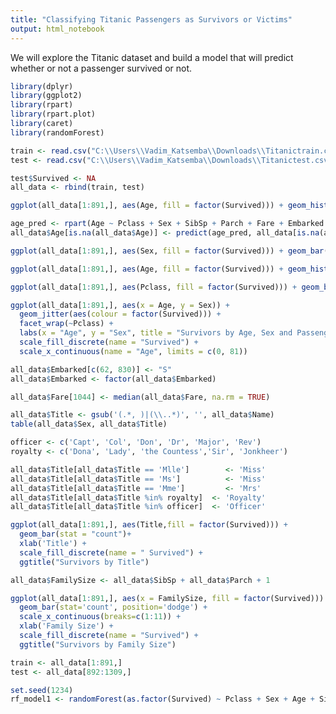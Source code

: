 ---
title: "Classifying Titanic Passengers as Survivors or Victims"
output: html_notebook
---
We will explore the Titanic dataset and build a model that will predict whether or not a passenger survived or not.

```{r message=FALSE, warning=FALSE}
library(dplyr)         
library(ggplot2)
library(rpart)
library(rpart.plot)
library(caret)
library(randomForest)
```


```{r}
train <- read.csv("C:\\Users\\Vadim_Katsemba\\Downloads\\Titanictrain.csv")
test <- read.csv("C:\\Users\\Vadim_Katsemba\\Downloads\\Titanictest.csv")
```

```{r}
test$Survived <- NA
all_data <- rbind(train, test)
```

```{r}
ggplot(all_data[1:891,], aes(Age, fill = factor(Survived))) + geom_histogram(bins = 30) + xlab("Age") + scale_fill_discrete(name = "Survived") + ggtitle("Survivors by Age")
```

```{r}
age_pred <- rpart(Age ~ Pclass + Sex + SibSp + Parch + Fare + Embarked + Title + FamilySize, data = all_data[!is.na(all_data$Age),], method = "anova")
all_data$Age[is.na(all_data$Age)] <- predict(age_pred, all_data[is.na(all_data$Age),])
```


```{r}
ggplot(all_data[1:891,], aes(Sex, fill = factor(Survived))) + geom_bar(stat = "count", position = "dodge") + xlab("Sex") + scale_fill_discrete(name = "Survived") + ggtitle("Survivors by Sex")
```

```{r}
ggplot(all_data[1:891,], aes(Age, fill = factor(Survived))) + geom_histogram(bins = 30) + xlab("Age") + facet_grid(.~Sex) + scale_fill_discrete(name = "Survived") + ggtitle("Survivors by Age and Sex")
```

```{r}
ggplot(all_data[1:891,], aes(Pclass, fill = factor(Survived))) + geom_bar(stat = "count") + xlab("Pclass") + facet_grid(.~Sex) + scale_fill_discrete(name = "Survived") + ggtitle("Survivors by Passenger Class and Sex")
```

```{r}
ggplot(all_data[1:891,], aes(x = Age, y = Sex)) +
  geom_jitter(aes(colour = factor(Survived))) +
  facet_wrap(~Pclass) +
  labs(x = "Age", y = "Sex", title = "Survivors by Age, Sex and Passenger Class") +
  scale_fill_discrete(name = "Survived") +
  scale_x_continuous(name = "Age", limits = c(0, 81))
```

```{r}
all_data$Embarked[c(62, 830)] <- "S"
all_data$Embarked <- factor(all_data$Embarked)

all_data$Fare[1044] <- median(all_data$Fare, na.rm = TRUE)
```


```{r}
all_data$Title <- gsub('(.*, )|(\\..*)', '', all_data$Name)
table(all_data$Sex, all_data$Title)
```

```{r}
officer <- c('Capt', 'Col', 'Don', 'Dr', 'Major', 'Rev')
royalty <- c('Dona', 'Lady', 'the Countess','Sir', 'Jonkheer')

all_data$Title[all_data$Title == 'Mlle']        <- 'Miss' 
all_data$Title[all_data$Title == 'Ms']          <- 'Miss'
all_data$Title[all_data$Title == 'Mme']         <- 'Mrs' 
all_data$Title[all_data$Title %in% royalty]  <- 'Royalty'
all_data$Title[all_data$Title %in% officer]  <- 'Officer'
```

```{r}
ggplot(all_data[1:891,], aes(Title,fill = factor(Survived))) +
  geom_bar(stat = "count")+
  xlab('Title') +
  scale_fill_discrete(name = " Survived") + 
  ggtitle("Survivors by Title")
```

```{r}
all_data$FamilySize <- all_data$SibSp + all_data$Parch + 1

ggplot(all_data[1:891,], aes(x = FamilySize, fill = factor(Survived))) +
  geom_bar(stat='count', position='dodge') +
  scale_x_continuous(breaks=c(1:11)) +
  xlab('Family Size') +
  scale_fill_discrete(name = "Survived") + 
  ggtitle("Survivors by Family Size")
```


```{r}
train <- all_data[1:891,]
test <- all_data[892:1309,]
```

```{r}
set.seed(1234)
rf_model1 <- randomForest(as.factor(Survived) ~ Pclass + Sex + Age + SibSp + Parch + Fare + Embarked, data=train, importance=TRUE,ntree=1000)
```

